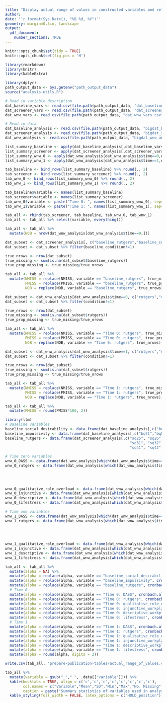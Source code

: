 ```yaml
---
title: "Display actual range of values in constructed variables and reliability"
author: 
date: '`r format(Sys.Date(), "%B %d, %Y")`'
geometry: margin=0.5in, landscape
output: 
  pdf_document:
    number_sections: TRUE
---
```



```r
knitr::opts_chunk$set(tidy = TRUE)
knitr::opts_chunk$set(fig.pos = 'H')
```


```r
library(rmarkdown)
library(knitr)
library(kableExtra)
```

```r
library(dplyr)
path_output_data <- Sys.getenv("path_output_data")
source("analysis-utils.R")

# Read in variable description
dat_baseline_vars <- read.csv(file.path(path_output_data, "dat_baseline_vars.csv"), header = TRUE)
dat_screener_vars <- read.csv(file.path(path_output_data, "dat_screener_vars.csv"), header = TRUE)
dat_wnw_vars <- read.csv(file.path(path_output_data, "dat_wnw_vars.csv"), header = TRUE)

# Read in data
dat_baseline_analysis <- read.csv(file.path(path_output_data, "bigdat_baseline_analysis.csv"), header = TRUE)
dat_screener_analysis <- read.csv(file.path(path_output_data, "bigdat_screener_analysis.csv"), header = TRUE)
dat_wnw_analysis <- read.csv(file.path(path_output_data, "bigdat_wnw_analysis.csv"), header = TRUE)
```

```r
list_summary_baseline <- apply(dat_baseline_analysis[,dat_baseline_vars$new_var_name], 2, ColumnSummary)
list_summary_screener <- apply(dat_screener_analysis[,dat_screener_vars$new_var_name], 2, ColumnSummary)
list_summary_wnw_0 <- apply(dat_wnw_analysis[dat_wnw_analysis$time==0,dat_wnw_vars$new_var_name], 2, ColumnSummary)
list_summary_wnw_1 <- apply(dat_wnw_analysis[dat_wnw_analysis$time==1,dat_wnw_vars$new_var_name], 2, ColumnSummary)
```

```r
tab_baseline <- bind_rows(list_summary_baseline) %>% round(., 2)
tab_screener <- bind_rows(list_summary_screener) %>% round(., 2)
tab_wnw_0 <- bind_rows(list_summary_wnw_0) %>% round(., 2)
tab_wnw_1 <- bind_rows(list_summary_wnw_1) %>% round(., 2)
```


```r
tab_baseline$variable <- names(list_summary_baseline)
tab_screener$variable <- names(list_summary_screener)
tab_wnw_0$variable <- paste("Time 0: ", names(list_summary_wnw_0), sep="")
tab_wnw_1$variable <- paste("Time 1: ", names(list_summary_wnw_1), sep="")

tab_all <- rbind(tab_screener, tab_baseline, tab_wnw_0, tab_wnw_1)
tab_all <- tab_all %>% select(variable, everything())
```

```r
tab_all <- tab_all %>% 
  mutate(NOB = nrow(dat_wnw_analysis[dat_wnw_analysis$time==0,]))
```


```r
dat_subset <- dat_screener_analysis[, c("baseline_rutgers","baseline_condition")]
dat_subset <- dat_subset %>% filter(baseline_condition!=1)

true_nrows <- nrow(dat_subset)
true_missing <- sum(is.na(dat_subset$baseline_rutgers))
true_prop_missing <- true_missing/true_nrows
```

```r
tab_all <- tab_all %>%
  mutate(NMISS = replace(NMISS, variable == "baseline_rutgers", true_missing),
         PMISS = replace(PMISS, variable == "baseline_rutgers", true_prop_missing),
         NOB = replace(NOB, variable == "baseline_rutgers", true_nrows))
```



```r
dat_subset <- dat_wnw_analysis[dat_wnw_analysis$time==0, c("rutgers","condition")]
dat_subset <- dat_subset %>% filter(condition!=1)

true_nrows <- nrow(dat_subset)
true_missing <- sum(is.na(dat_subset$rutgers))
true_prop_missing <- true_missing/true_nrows
```

```r
tab_all <- tab_all %>%
  mutate(NMISS = replace(NMISS, variable == "Time 0: rutgers", true_missing),
         PMISS = replace(PMISS, variable == "Time 0: rutgers", true_prop_missing),
         NOB = replace(NOB, variable == "Time 0: rutgers", true_nrows))
```

```r
dat_subset <- dat_wnw_analysis[dat_wnw_analysis$time==1, c("rutgers","condition")]
dat_subset <- dat_subset %>% filter(condition!=1)

true_nrows <- nrow(dat_subset)
true_missing <- sum(is.na(dat_subset$rutgers))
true_prop_missing <- true_missing/true_nrows
```

```r
tab_all <- tab_all %>%
  mutate(NMISS = replace(NMISS, variable == "Time 1: rutgers", true_missing),
         PMISS = replace(PMISS, variable == "Time 1: rutgers", true_prop_missing),
         NOB = replace(NOB, variable == "Time 1: rutgers", true_nrows))
```


```r
tab_all <- tab_all %>%
  mutate(PMISS = round(PMISS*100, 2))
```


```r
library(ltm)
# Baseline variables
baseline_social_desirability <- data.frame(dat_baseline_analysis[,c("bq62","bq63","bq64","bq65","bq66","bq67","bq68","bq69","bq70","bq71")])
baseline_impulsivity <- data.frame(dat_baseline_analysis[,c("bq51","bq52","bq53","bq54")])
baseline_rutgers <- data.frame(dat_screener_analysis[,c("sq25", "sq26", "sq27", "sq28", "sq29", "sq30", 
                                                        "sq31", "sq32", "sq33", "sq34", "sq35", "sq36", "sq37", "sq38", "sq39", "sq40", 
                                                        "sq41", "sq42", "sq43", "sq44")])

# Time zero variables
wnw_0_DASS <- data.frame(dat_wnw_analysis[which(dat_wnw_analysis$time==0),c("wnw28","wnw29","wnw30","wnw31","wnw32")])
wnw_0_rutgers <- data.frame(dat_wnw_analysis[which(dat_wnw_analysis$time==0),c("wnw41", "wnw42", "wnw43", "wnw44",
                                                                               "wnw45", "wnw46", "wnw47", "wnw48",
                                                                               "wnw49", "wnw50", "wnw51", "wnw52",
                                                                               "wnw53", "wnw54", "wnw55", "wnw56",
                                                                               "wnw57", "wnw58", "wnw59")])
wnw_0_qualitative_role_overload <- data.frame(dat_wnw_analysis[which(dat_wnw_analysis$time==0),c("wnw82","wnw83","wnw84")])
wnw_0_injunctive <- data.frame(dat_wnw_analysis[which(dat_wnw_analysis$time==0),c("wnw111","wnw114")])
wnw_0_descriptive <- data.frame(dat_wnw_analysis[which(dat_wnw_analysis$time==0),c("wnw116","wnw117")])
wnw_0_lifestress <- data.frame(dat_wnw_analysis[which(dat_wnw_analysis$time==0),c("wnw12", "wnw13", "wnw14", "qwnw15")])

# Time one variables
wnw_1_DASS <- data.frame(dat_wnw_analysis[which(dat_wnw_analysis$time==1),c("wnw28","wnw29","wnw30","wnw31","wnw32")])
wnw_1_rutgers <- data.frame(dat_wnw_analysis[which(dat_wnw_analysis$time==1),c("wnw41", "wnw42", "wnw43", "wnw44",
                                                                               "wnw45", "wnw46", "wnw47", "wnw48",
                                                                               "wnw49", "wnw50", "wnw51", "wnw52",
                                                                               "wnw53", "wnw54", "wnw55", "wnw56",
                                                                               "wnw57", "wnw58", "wnw59")])
wnw_1_qualitative_role_overload <- data.frame(dat_wnw_analysis[which(dat_wnw_analysis$time==1),c("wnw82","wnw83","wnw84")])
wnw_1_injunctive <- data.frame(dat_wnw_analysis[which(dat_wnw_analysis$time==1),c("wnw111","wnw114")])
wnw_1_descriptive <- data.frame(dat_wnw_analysis[which(dat_wnw_analysis$time==1),c("wnw116","wnw117")])
wnw_1_lifestress <- data.frame(dat_wnw_analysis[which(dat_wnw_analysis$time==1),c("wnw12", "wnw13", "wnw14", "qwnw15")])

tab_all <- tab_all %>%
  mutate(alpha = NA) %>%
  mutate(alpha = replace(alpha, variable == "baseline_social_desirability", cronbach.alpha(baseline_social_desirability, na.rm=TRUE)[["alpha"]])) %>%
  mutate(alpha = replace(alpha, variable == "baseline_impulsivity", cronbach.alpha(baseline_impulsivity, na.rm=TRUE)[["alpha"]])) %>%
  mutate(alpha = replace(alpha, variable == "baseline_rutgers", cronbach.alpha(baseline_rutgers, na.rm=TRUE)[["alpha"]])) %>%
  # Time 0
  mutate(alpha = replace(alpha, variable == "Time 0: DASS", cronbach.alpha(wnw_0_DASS, na.rm=TRUE)[["alpha"]])) %>%
  mutate(alpha = replace(alpha, variable == "Time 0: rutgers", cronbach.alpha(wnw_0_rutgers, na.rm=TRUE)[["alpha"]])) %>%
  mutate(alpha = replace(alpha, variable == "Time 0: qualitative_role_overload", cronbach.alpha(wnw_0_qualitative_role_overload, na.rm=TRUE)[["alpha"]])) %>%
  mutate(alpha = replace(alpha, variable == "Time 0: injunctive_workplace_norms", cronbach.alpha(wnw_0_injunctive, na.rm=TRUE)[["alpha"]])) %>%
  mutate(alpha = replace(alpha, variable == "Time 0: descriptive_workplace_norms", cronbach.alpha(wnw_0_descriptive, na.rm=TRUE)[["alpha"]])) %>%
  mutate(alpha = replace(alpha, variable == "Time 0: lifestress", cronbach.alpha(wnw_0_lifestress, na.rm=TRUE)[["alpha"]])) %>%
  # Time 1
  mutate(alpha = replace(alpha, variable == "Time 1: DASS", cronbach.alpha(wnw_1_DASS, na.rm=TRUE)[["alpha"]])) %>%
  mutate(alpha = replace(alpha, variable == "Time 1: rutgers", cronbach.alpha(wnw_1_rutgers, na.rm=TRUE)[["alpha"]])) %>%
  mutate(alpha = replace(alpha, variable == "Time 1: qualitative_role_overload", cronbach.alpha(wnw_1_qualitative_role_overload, na.rm=TRUE)[["alpha"]])) %>%
  mutate(alpha = replace(alpha, variable == "Time 1: injunctive_workplace_norms", cronbach.alpha(wnw_1_injunctive, na.rm=TRUE)[["alpha"]])) %>%
  mutate(alpha = replace(alpha, variable == "Time 1: descriptive_workplace_norms", cronbach.alpha(wnw_1_descriptive, na.rm=TRUE)[["alpha"]])) %>%
  mutate(alpha = replace(alpha, variable == "Time 1: lifestress", cronbach.alpha(wnw_1_lifestress, na.rm=TRUE)[["alpha"]])) %>%
  mutate(alpha = round(alpha, digits = 2))
```


```r
write.csv(tab_all, "prepare-publication-tables/actual_range_of_values.csv", na = "", row.names=FALSE) 
```

```r
tab_all %>%
  mutate(variable = gsub("_"," ", .data[["variable"]])) %>%
  kable(booktabs = TRUE, align = c('c','c','c','c','c','c','c','c'),
        col.names = c("Variable","Mean","SD","Min","Max","No. Missing", "Percent Missing", "No. Participants", "Cronbach Alpha"),
        caption = paste("Summary statistics of variables used in analyses; Note that calculation of summary statistics displayed for the variables baseline RAPI and RAPI at time 0 and 1 were restricted to only those participants who reported (within the same survey) to have no drinking in the past month; Cronbach Alphas are denoted by `NA' when not applicable"), escape = FALSE) %>%
  kable_styling(full_width = FALSE, latex_options = c("HOLD_position"))  
```

